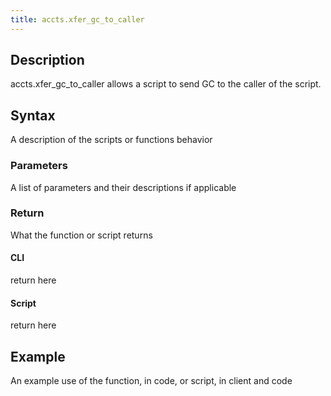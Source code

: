 ```yaml
---
title: accts.xfer_gc_to_caller
---
```


## Description

accts.xfer_gc_to_caller allows a script to send GC to the caller of the script.

## Syntax

A description of the scripts or functions behavior

### Parameters

A list of parameters and their descriptions if applicable

### Return

What the function or script returns

#### CLI

return here

#### Script

return here

## Example

An example use of the function, in code, or script, in client and code
